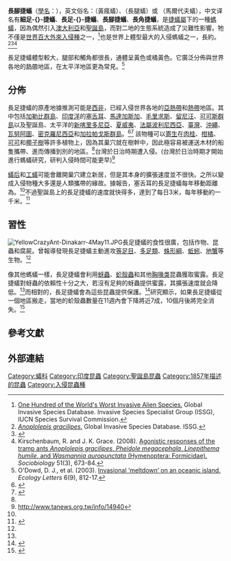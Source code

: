 {{noteTA
|1= zh-cn:细足捷蚁; zh-tw:長腳捷蟻
}}
{{speciesbox
| name = 長腳捷蟻
| image = Starr 050610 2340 anoplolepis gracilipes.jpg
| authority = [[弗雷德里克·史密斯_(昆蟲學家)|F. Smith]], 1857
| synonyms = ''Formica longipes'',<br>''Plagiolepis longipes'',<br>''Anoplolepis longipes''<ref name=database />
|subfamilia=[[山蟻亞科|山蟻亞科]] Formicinae}}

'''長腳捷蟻'''（[[學名|學名]]：{{lang|la|''Anoplolepis gracilipes''}}），英文俗名：{{lang|en|yellow crazy ant}}（黃瘋蟻）、{{lang|en|long-legged ant}}（長腿蟻）或 {{lang|en|Maldive ant}}（馬爾代夫蟻），中文译名有'''細足-{}-捷蟻'''、'''長足-{}-捷蟻'''、'''長腳捷蟻'''、'''長角捷蟻'''，是[[捷蟻屬|捷蟻屬]]下的一種[[螞蟻|螞蟻]]，因為偶然引入[[澳大利亞|澳大利亞]]和[[聖誕島|聖誕島]]，而對二地的生態系統造成了災難性影響。牠不僅是[[世界百大外來入侵種|世界百大外來入侵種]]之一，<ref>[http://www.issg.org/database/species/search.asp?st=100ss One Hundred of the World's Worst Invasive Alien Species.] {{Wayback|url=http://www.issg.org/database/species/search.asp?st=100ss |date=20150429045453 }} Global Invasive Species Database. Invasive Species Specialist Group (ISSG), IUCN Species Survival Commission.</ref>也是世界上體型最大的入侵螞蟻之一，長約{{convert|1|-|2|mm}}。<ref name=database>[http://www.issg.org/database/species/ecology.asp?si=110 ''Anoplolepis gracilipes''.] Global Invasive Species Database. ISSG.</ref><ref name=padil>{{cite web |url=http://www.padil.gov.au/viewPestDiagnosticImages.aspx?id=84 |title=Pests and Diseases Image Library: ''Anoplolepis gracilipes'' |deadurl=yes |archiveurl=https://web.archive.org/web/20080729114734/http://www.padil.gov.au/viewPestDiagnosticImages.aspx?id=84 |archivedate=2008-07-29 }}</ref><ref>Kirschenbaum, R. and J. K. Grace. (2008). [http://manoa.hawaii.edu/ctahr/termite/aboutcontact/grace/pdfs/242.pdf Agonistic responses of the tramp ants ''Anoplolepis gracilipes'', ''Pheidole megacephala'', ''Linepithema humile'', and ''Wasmannia auropunctata'' (Hymenoptera: Formicidae).] ''Sociobiology'' 51(3), 673-84.</ref>

長足捷蟻體型較大，腿部和觸角都很長，通體呈黃色或橘黃色。它廣泛分佈與世界各地的[[熱帶|熱帶]]地區，在太平洋地區更為常見。<ref>O'Dowd, D. J., et al. (2003). [http://wolfweb.unr.edu/~ldyer/classes/396/odowd.pdf Invasional ‘meltdown’ on an oceanic island.] {{Wayback|url=http://wolfweb.unr.edu/~ldyer/classes/396/odowd.pdf |date=20140811154953 }} ''Ecology Letters'' 6(9), 812-17.</ref>

==分佈==
長足捷蟻的原產地據推測可能是[[西非|西非]]，已經入侵世界各地的[[亞熱帶|亞熱帶]]和[[熱帶|熱帶]]地區。其中包括[[加勒比群島|加勒比群島]]、[[印度洋|印度洋]]的[[塞舌耳|塞舌耳]]、[[馬達加斯加|馬達加斯加]]、[[毛里求斯|毛里求斯]]、[[留尼汪|留尼汪]]、[[可可斯群島|可可斯群島]]以及聖誕島、太平洋的[[新喀里多尼亞|新喀里多尼亞]]、[[夏威夷|夏威夷]]、[[法屬波利尼西亞|法屬波利尼西亞]]、[[臺灣|臺灣]]、[[沖繩|沖繩]]、[[瓦努阿圖|瓦努阿圖]]、[[密克羅尼西亞|密克羅尼西亞]]和[[加拉帕戈斯群島|加拉帕戈斯群島]]。<ref name=h2002>{{cite journal |last=Holoway D.A. |year=2002|title= The causes and consequences of ant invasions |journal=Annual Review of Ecology and Systematics|volume=33 |pages=181–233|doi= 10.1146/annurev.ecolsys.33.010802.150444 |first1=David A. |last2=Lach |first2=Lori |last3=Suarez |first3=Andrew V. |last4=Tsutsui |first4=Neil D. |last5=Case |first5=Ted J.}}</ref><ref name=mcg>{{cite journal | last = McGlynn T.P. | year=1999 | title =The Worldwide Transfer of Ants: Geographical Distribution and Ecological Invasions| url = https://archive.org/details/sim_journal-of-biogeography_1999-05_26_3/page/535 | journal = Journal of Biogeography| volume= 26| pages= 535–548 | doi =10.1046/j.1365-2699.1999.00310.x | first1 = Terrence P. | issue=3}}</ref>
該物種可以[[寄生|寄生]]在[[肉桂|肉桂]]、[[柑橘|柑橘]]、[[可可|可可]]和[[椰子樹|椰子樹]]等許多植物上，因為其巢穴就在樹幹中，因此極容易被運送木材的船隻攜帶、進而傳播到別的地區。<ref name=database/>台灣於日治時期遭入侵。(台灣於日治時期才開始進行螞蟻研究，研判入侵時間可能更早)<ref>http://www.tanews.org.tw/info/14940</ref>

[[蟻后|蟻后]]和[[工蟻|工蟻]]可能會離開巢穴建立新居，但是其本身的擴張速度並不很快。之所以變成入侵物種大多還是人類攜帶的緣故。據報告，塞舌耳的長足捷蟻每年移動距離為{{convert|400|m}}。<ref name=h2002/>不過聖誕島上的長足捷蟻的速度就快得多，達到了每日3米，每年移動約一千米。<ref name=o1999>{{cite journal | last = O’Dowd D.J. | year=1999 | title =Crazy Ant Attack| journal = Wingspan| volume= 9| pages= 7 | issue=2}}</ref>

==習性==
[[File:YellowCrazyAnt-Dinakarr-4May11.JPG|thumb]]長足捷蟻的食性很廣，包括作物、昆蟲和腐屍。曾報導發現長足捷蟻主動進攻[[等腳目|等足目]]、[[多足類|多足類]]、[[蛛形綱|蛛形綱]]、[[蚯蚓|蚯蚓]]、[[地蟹|地蟹]]等生物。<ref name=o1999/>

像其他螞蟻一樣，長足捷蟻會利用[[蚜蟲|蚜蟲]]、[[蚧殼蟲|蚧殼蟲]]和其他[[胸喙类|胸喙类]]昆蟲獲取蜜露。長足捷蟻對蚜蟲的依賴性十分之大，若沒有足夠的蚜蟲提供蜜露，其擴張速度就会降低。<ref name=h2002/>而相對的，長足捷蟻會為這些昆蟲提供保護。<ref name=ness>{{cite journal |last=Ness et al. |year=2004|title= The Effects of Invasive Ants on Prospective ant Mutualists |journal=Biological Invasions |volume=6 |pages=445–461|doi= 10.1023/B:BINV.0000041556.88920.dd |first1=J.H. |last2=Bronstein |first2=J.L. |issue=4}}</ref>研究顯示，如果長足捷蟻從一個地區搬走，當地的蚧殼蟲數量在11週內會下降將近7成，10個月後將完全消失。<ref name=a2007>{{cite journal |last=Abbott et al. |year=2007|title= Collapse of an ant-scale mutualism in a rainforest on Christmas Island |journal=Oikos|volume=116 |pages=1238–1246 |doi=10.1111/j.0030-1299.2007.15629.x |first1=Kirsti L. |last2=Green |first2=Peter T. |issue=7}}</ref>

==參考文獻==
{{reflist|2}}

==外部連結==
{{commons|Anoplolepis gracilipes}}
{{Taxonbar|from=Q935471}}

{{DEFAULTSORT:Yellow Crazy Ant}}
[[Category:蟻科|Category:蟻科]]
[[Category:印度昆蟲|Category:印度昆蟲]]
[[Category:聖誕島昆蟲|Category:聖誕島昆蟲]]
[[Category:1857年描述的昆蟲|Category:1857年描述的昆蟲]]
[[Category:入侵昆蟲種|Category:入侵昆蟲種]]